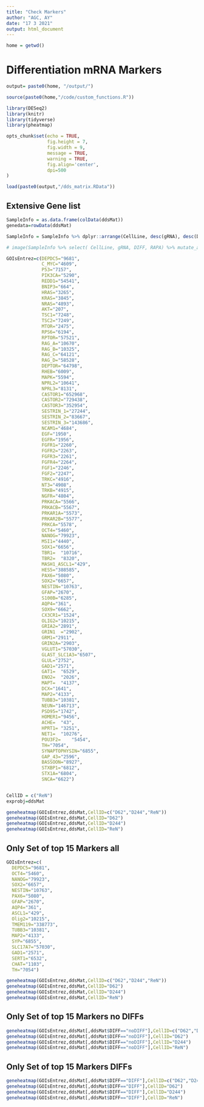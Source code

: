 ```yaml
---
title: "Check Markers"
author: "AGC, AY"
date: "17 3 2021"
output: html_document
---
```



```r
home = getwd()
```

# Differentiation mRNA Markers 

```r
output= paste0(home, "/output/")

source(paste0(home,"/code/custom_functions.R"))

library(DESeq2)
library(knitr)
library(tidyverse)
library(pheatmap)

opts_chunk$set(echo = TRUE, 
               fig.height = 7, 
               fig.width = 9, 
               message = TRUE,
               warning = TRUE,
               fig.align='center',
               dpi=500
)


```

```r

load(paste0(output,"/dds_matrix.RData"))


```


## Extensive Gene list 

```r

SampleInfo = as.data.frame(colData(ddsMat))
genedata=rowData(ddsMat)

SampleInfo = SampleInfo %>% dplyr::arrange(CellLine, desc(gRNA), desc(DIFF), desc(RAPA))

# image(SampleInfo %>% select( CellLine, gRNA, DIFF, RAPA) %>% mutate_all(as.numeric) %>% as.matrix)

GOIsEntrez=c(DEPDC5="9681",
             C_MYC="4609",
             P53="7157",
             PIK3CA="5290",
             REDD1="54541",
             BNIP3="664",
             HRAS="3265",
             KRAS="3845",
             NRAS="4893",
             AKT="207",
             TSC1="7248",
             TSC2="7249",
             MTOR="2475",
             RPS6="6194",
             RPTOR="57521",
             RAG_A="10670",
             RAG_B="10325",
             RAG_C="64121",
             RAG_D="58528",
             DEPTOR="64798",
             RHEB="6009",
             MAPK="5594",
             NPRL2="10641",
             NPRL3="8131",
             CASTOR1="652968",
             CASTOR2="729438",
             CASTOR3="352954",
             SESTRIN_1="27244",
             SESTRIN_2="83667",
             SESTRIN_3="143686",
             NCAM1="4684",
             EGF="1950",
             EGFR="1956",
             FGFR1="2260",
             FGFR2="2263",
             FGFR3="2261",
             FGFR4="2264",
             FGF1="2246",
             FGF2="2247",
             TRKC="4916",
             NT3="4908",
             TRKB="4915",
             NGFR="4804",
             PRKACA="5566",
             PRKACB="5567",
             PRKAR1A="5573",
             PRKAR2B="5577",
             PRKCA="5578",
             OCT4="5460",
             NANOG="79923",
             MSI1="4440",
             SOX1="6656",
             TBR1=	"10716",
             TBR2=	"8320",
             MASH1_ASCL1="429",
             HES5="388585",
             PAX6="5080",
             SOX2="6657",
             NESTIN="10763",
             GFAP="2670",
             S100B="6285",
             AQP4="361",
             SOX9="6662",
             CX3CR1="1524",
             OLIG2="10215",
             GRIA2="2891",
             GRIN1	="2902",
             GRM1="2911",
             GRIN2A="2903",
             VGLUT1="57030",
             GLAST_SLC1A3="6507",
             GLUL="2752",
             GAD1="2571",	
             GAT1=	"6529",	
             ENO2=	"2026",	
             MAPT=	"4137",	
             DCX="1641",
             MAP2="4133",
             TUBB3="10381",
             NEUN="146713",
             PSD95="1742",
             HOMER1="9456",
             ACHE=	"43",
             HPRT1=	"3251",
             NET1=	"10276",
             POU3F2=	"5454",
             TH="7054",
             SYNAPTOPHYSIN="6855",
             GAP_43="2596",
             BASSOON="8927",
             STXBP1="6812",
             STX1A="6804",
             SNCA="6622")


CellID = c("ReN")
exprobj=ddsMat

geneheatmap(GOIsEntrez,ddsMat,CellID=c("D62","D244","ReN"))
geneheatmap(GOIsEntrez,ddsMat,CellID="D62")
geneheatmap(GOIsEntrez,ddsMat,CellID="D244")
geneheatmap(GOIsEntrez,ddsMat,CellID="ReN")

```

## Only Set of top 15 Markers all

```r

GOIsEntrez=c(
  DEPDC5="9681",
  OCT4="5460",
  NANOG="79923",
  SOX2="6657",
  NESTIN="10763",
  PAX6="5080",
  GFAP="2670",
  AQP4="361",
  ASCL1="429",
  Olig2="10215",
  TMEM119="338773",
  TUBB3="10381",
  MAP2="4133",
  SYP="6855",
  SLC17A7="57030",
  GAD1="2571",
  SERT1="6532",
  CHAT="1103",
  TH="7054")

geneheatmap(GOIsEntrez,ddsMat,CellID=c("D62","D244","ReN"))
geneheatmap(GOIsEntrez,ddsMat,CellID="D62")
geneheatmap(GOIsEntrez,ddsMat,CellID="D244")
geneheatmap(GOIsEntrez,ddsMat,CellID="ReN")


```


## Only Set of top 15 Markers no DIFFs

```r
geneheatmap(GOIsEntrez,ddsMat[,ddsMat$DIFF=="noDIFF"],CellID=c("D62","D244","ReN"))
geneheatmap(GOIsEntrez,ddsMat[,ddsMat$DIFF=="noDIFF"],CellID="D62")
geneheatmap(GOIsEntrez,ddsMat[,ddsMat$DIFF=="noDIFF"],CellID="D244")
geneheatmap(GOIsEntrez,ddsMat[,ddsMat$DIFF=="noDIFF"],CellID="ReN")

```




## Only Set of top 15 Markers DIFFs

```r
geneheatmap(GOIsEntrez,ddsMat[,ddsMat$DIFF=="DIFF"],CellID=c("D62","D244","ReN"))
geneheatmap(GOIsEntrez,ddsMat[,ddsMat$DIFF=="DIFF"],CellID="D62")
geneheatmap(GOIsEntrez,ddsMat[,ddsMat$DIFF=="DIFF"],CellID="D244")
geneheatmap(GOIsEntrez,ddsMat[,ddsMat$DIFF=="DIFF"],CellID="ReN")

```




